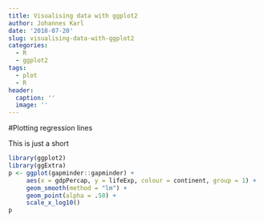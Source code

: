 ```yaml
---
title: Visualising data with ggplot2
author: Johannes Karl
date: '2018-07-20'
slug: visualising-data-with-ggplot2
categories:
  - R
  - ggplot2
tags:
  - plot
  - R
header:
  caption: ''
  image: ''
---
```

#Plotting regression lines

This is just a short 
```r
library(ggplot2)
library(ggExtra)
p <- ggplot(gapminder::gapminder) +
     aes(x = gdpPercap, y = lifeExp, colour = continent, group = 1) +
     geom_smooth(method = "lm") +
     geom_point(alpha = .50) +
     scale_x_log10()
p
```